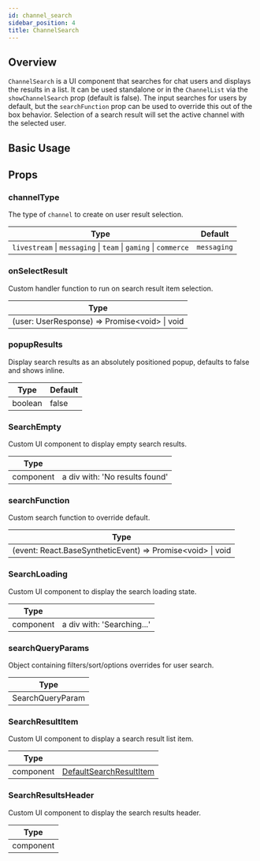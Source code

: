 ```yaml
---
id: channel_search
sidebar_position: 4
title: ChannelSearch
---
```


## Overview

`ChannelSearch` is a UI component that searches for chat users and displays the results in a list. It can be used standalone or in the `ChannelList` via the `showChannelSearch` prop (default is false).
The input searches for users by default, but the `searchFunction` prop can be used to override this out of the box behavior. Selection of a search result will set the active channel with the selected user.

## Basic Usage

## Props

### channelType

The type of `channel` to create on user result selection.

| Type                                                            | Default     |
| --------------------------------------------------------------- | ----------- |
| `livestream` \| `messaging` \| `team` \| `gaming` \| `commerce` | `messaging` |

### onSelectResult

Custom handler function to run on search result item selection.

| Type                                              |
| ------------------------------------------------- |
| (user: UserResponse) => Promise\<void\> \| void |

### popupResults

Display search results as an absolutely positioned popup, defaults to false and shows inline.

| Type    | Default |
| ------- | ------- |
| boolean | false   |

### SearchEmpty

Custom UI component to display empty search results.

| Type      |                                |
| --------- | ------------------------------ |
| component | a div with: 'No results found' |

### searchFunction

Custom search function to override default.

| Type                                                       |
| ---------------------------------------------------------- |
| (event: React.BaseSyntheticEvent) => Promise\<void\> \| void |

### SearchLoading

Custom UI component to display the search loading state.

| Type      |                            |
| --------- | -------------------------- |
| component | a div with: 'Searching...' |

### searchQueryParams

Object containing filters/sort/options overrides for user search.

| Type             |
| ---------------- |
| SearchQueryParam |


### SearchResultItem

Custom UI component to display a search result list item.

| Type      |                                                                                                                                      |
| --------- | ------------------------------------------------------------------------------------------------------------------------------------ |
| component | [DefaultSearchResultItem](https://github.com/GetStream/stream-chat-react/blob/master/src/components/ChannelSearch/SearchResults.tsx) |

### SearchResultsHeader

Custom UI component to display the search results header.

| Type      |
| --------- |
| component |